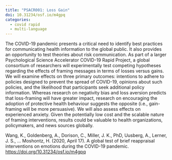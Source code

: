 ```yaml
---
title: "PSACR001: Loss Gain"
doi: 10.31234/osf.io/m4gpq
categories:
  - covid rapid
  - multi-language
---
```


The COVID-19 pandemic presents a critical need to identify best practices for communicating health information to the global public. It also provides an opportunity to test theories about risk communication. As part of a larger Psychological Science Accelerator COVID-19 Rapid Project, a global consortium of researchers will experimentally test competing hypotheses regarding the effects of framing messages in terms of losses versus gains. We will examine effects on three primary outcomes: intentions to adhere to policies designed to prevent the spread of COVID-19, opinions about such policies, and the likelihood that participants seek additional policy information. Whereas research on negativity bias and loss aversion predicts that loss-framing will have greater impact, research on encouraging the adoption of protective health behaviour suggests the opposite (i.e., gain-framing will be more persuasive). We will also assess effects on experienced anxiety. Given the potentially low cost and the scalable nature of framing interventions, results could be valuable to health organizations, policymakers, and news sources globally.

Wang, K., Goldenberg, A., Dorison, C., Miller, J. K., PhD, Uusberg, A., Lerner, J. S., … Moshontz, H. (2020, April 17). A global test of brief reappraisal interventions on emotions during the COVID-19 pandemic. <https://doi.org/10.31234/osf.io/m4gpq>

